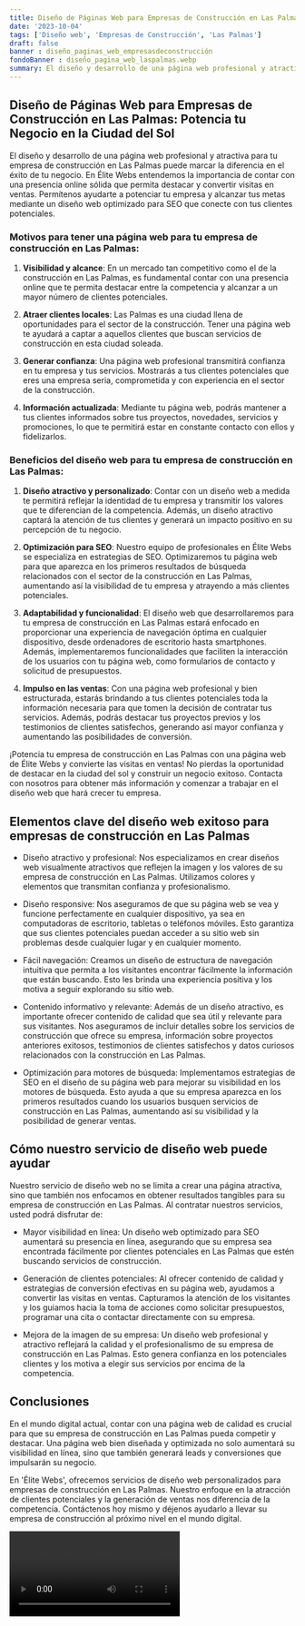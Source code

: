 ```yaml
---
title: Diseño de Páginas Web para Empresas de Construcción en Las Palmas
date: '2023-10-04'
tags: ['Diseño web', 'Empresas de Construcción', 'Las Palmas']
draft: false
banner : diseño_paginas_web_empresasdeconstrucción
fondoBanner : diseño_pagina_web_laspalmas.webp
summary: El diseño y desarrollo de una página web profesional y atractiva para tu empresa de construcción en Las Palmas puede marcar la diferencia en el éxito de tu negocio. En Élite Webs entendemos la importancia de contar con una presencia online sólida que permita destacar y convertir visitas en ventas. Permítenos ayudarte a potenciar tu empresa y alcanzar tus metas mediante un diseño web optimizado para SEO que conecte con tus clientes potenciales.
---
```


## **Diseño de Páginas Web para Empresas de Construcción en Las Palmas: Potencia tu Negocio en la Ciudad del Sol**

El diseño y desarrollo de una página web profesional y atractiva para tu empresa de construcción en Las Palmas puede marcar la diferencia en el éxito de tu negocio. En Élite Webs entendemos la importancia de contar con una presencia online sólida que permita destacar y convertir visitas en ventas. Permítenos ayudarte a potenciar tu empresa y alcanzar tus metas mediante un diseño web optimizado para SEO que conecte con tus clientes potenciales.

### Motivos para tener una página web para tu empresa de construcción en Las Palmas:

1. **Visibilidad y alcance**: En un mercado tan competitivo como el de la construcción en Las Palmas, es fundamental contar con una presencia online que te permita destacar entre la competencia y alcanzar a un mayor número de clientes potenciales.

2. **Atraer clientes locales**: Las Palmas es una ciudad llena de oportunidades para el sector de la construcción. Tener una página web te ayudará a captar a aquellos clientes que buscan servicios de construcción en esta ciudad soleada.

3. **Generar confianza**: Una página web profesional transmitirá confianza en tu empresa y tus servicios. Mostrarás a tus clientes potenciales que eres una empresa seria, comprometida y con experiencia en el sector de la construcción.

4. **Información actualizada**: Mediante tu página web, podrás mantener a tus clientes informados sobre tus proyectos, novedades, servicios y promociones, lo que te permitirá estar en constante contacto con ellos y fidelizarlos.

### Beneficios del diseño web para tu empresa de construcción en Las Palmas:

1. **Diseño atractivo y personalizado**: Contar con un diseño web a medida te permitirá reflejar la identidad de tu empresa y transmitir los valores que te diferencian de la competencia. Además, un diseño atractivo captará la atención de tus clientes y generará un impacto positivo en su percepción de tu negocio.

2. **Optimización para SEO**: Nuestro equipo de profesionales en Élite Webs se especializa en estrategias de SEO. Optimizaremos tu página web para que aparezca en los primeros resultados de búsqueda relacionados con el sector de la construcción en Las Palmas, aumentando así la visibilidad de tu empresa y atrayendo a más clientes potenciales.

3. **Adaptabilidad y funcionalidad**: El diseño web que desarrollaremos para tu empresa de construcción en Las Palmas estará enfocado en proporcionar una experiencia de navegación óptima en cualquier dispositivo, desde ordenadores de escritorio hasta smartphones. Además, implementaremos funcionalidades que faciliten la interacción de los usuarios con tu página web, como formularios de contacto y solicitud de presupuestos.

4. **Impulso en las ventas**: Con una página web profesional y bien estructurada, estarás brindando a tus clientes potenciales toda la información necesaria para que tomen la decisión de contratar tus servicios. Además, podrás destacar tus proyectos previos y los testimonios de clientes satisfechos, generando así mayor confianza y aumentando las posibilidades de conversión.

¡Potencia tu empresa de construcción en Las Palmas con una página web de Élite Webs y convierte las visitas en ventas! No pierdas la oportunidad de destacar en la ciudad del sol y construir un negocio exitoso. Contacta con nosotros para obtener más información y comenzar a trabajar en el diseño web que hará crecer tu empresa.

<GifSeo />

<Cta />

## Elementos clave del diseño web exitoso para empresas de construcción en Las Palmas

- Diseño atractivo y profesional: Nos especializamos en crear diseños web visualmente atractivos que reflejen la imagen y los valores de su empresa de construcción en Las Palmas. Utilizamos colores y elementos que transmitan confianza y profesionalismo.

- Diseño responsive: Nos aseguramos de que su página web se vea y funcione perfectamente en cualquier dispositivo, ya sea en computadoras de escritorio, tabletas o teléfonos móviles. Esto garantiza que sus clientes potenciales puedan acceder a su sitio web sin problemas desde cualquier lugar y en cualquier momento.

- Fácil navegación: Creamos un diseño de estructura de navegación intuitiva que permita a los visitantes encontrar fácilmente la información que están buscando. Esto les brinda una experiencia positiva y los motiva a seguir explorando su sitio web.

- Contenido informativo y relevante: Además de un diseño atractivo, es importante ofrecer contenido de calidad que sea útil y relevante para sus visitantes. Nos aseguramos de incluir detalles sobre los servicios de construcción que ofrece su empresa, información sobre proyectos anteriores exitosos, testimonios de clientes satisfechos y datos curiosos relacionados con la construcción en Las Palmas.

- Optimización para motores de búsqueda: Implementamos estrategias de SEO en el diseño de su página web para mejorar su visibilidad en los motores de búsqueda. Esto ayuda a que su empresa aparezca en los primeros resultados cuando los usuarios busquen servicios de construcción en Las Palmas, aumentando así su visibilidad y la posibilidad de generar ventas.

## Cómo nuestro servicio de diseño web puede ayudar

Nuestro servicio de diseño web no se limita a crear una página atractiva, sino que también nos enfocamos en obtener resultados tangibles para su empresa de construcción en Las Palmas. Al contratar nuestros servicios, usted podrá disfrutar de:

- Mayor visibilidad en línea: Un diseño web optimizado para SEO aumentará su presencia en línea, asegurando que su empresa sea encontrada fácilmente por clientes potenciales en Las Palmas que estén buscando servicios de construcción.

- Generación de clientes potenciales: Al ofrecer contenido de calidad y estrategias de conversión efectivas en su página web, ayudamos a convertir las visitas en ventas. Capturamos la atención de los visitantes y los guiamos hacia la toma de acciones como solicitar presupuestos, programar una cita o contactar directamente con su empresa.

- Mejora de la imagen de su empresa: Un diseño web profesional y atractivo reflejará la calidad y el profesionalismo de su empresa de construcción en Las Palmas. Esto genera confianza en los potenciales clientes y los motiva a elegir sus servicios por encima de la competencia.

## Conclusiones

En el mundo digital actual, contar con una página web de calidad es crucial para que su empresa de construcción en Las Palmas pueda competir y destacar. Una página web bien diseñada y optimizada no solo aumentará su visibilidad en línea, sino que también generará leads y conversiones que impulsarán su negocio.

En 'Élite Webs', ofrecemos servicios de diseño web personalizados para empresas de construcción en Las Palmas. Nuestro enfoque en la atracción de clientes potenciales y la generación de ventas nos diferencia de la competencia. Contáctenos hoy mismo y déjenos ayudarlo a llevar su empresa de construcción al próximo nivel en el mundo digital.

<Video />

<CtaBot job='Empresas de Construcción' city='Las Palmas'/>

<Gmaps query='Las Palmas+españa+maps' />
